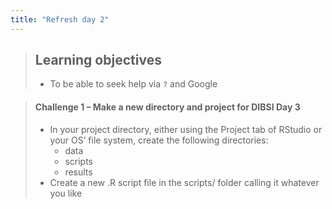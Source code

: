 ```yaml
---
title: "Refresh day 2"
---
```


> ## Learning objectives
>
> * To be able to seek help via `?` and Google

> #### Challenge 1 -- Make a new directory and project for DIBSI Day 3
>
> - In your project directory, either using the Project tab of RStudio or your OS' file system, 
> create the following directories:
>     - data
>     - scripts
>     - results
> - Create a new .R script file in the scripts/ folder calling it whatever you like
